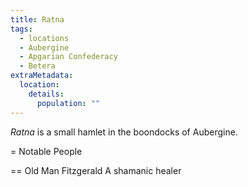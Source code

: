 ```yaml
---
title: Ratna
tags:
  - locations
  - Aubergine
  - Apgarian Confederacy
  - Betera
extraMetadata:
  location:
    details:
      population: ""
---
```


*Ratna* is a small hamlet in the boondocks of Aubergine.

\= Notable People

\== Old Man Fitzgerald A shamanic healer
